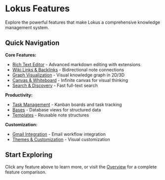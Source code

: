 # Lokus Features

Explore the powerful features that make Lokus a comprehensive knowledge management system.

## Quick Navigation

**Core Features:**
- [Rich Text Editor](/features/editor) - Advanced markdown editing with extensions
- [Wiki Links & Backlinks](/features/wiki-links) - Bidirectional note connections
- [Graph Visualization](/features/graph) - Visual knowledge graph in 2D/3D
- [Canvas & Whiteboard](/features/canvas) - Infinite canvas for visual thinking
- [Search & Discovery](/features/search) - Fast full-text search

**Productivity:**
- [Task Management](/features/tasks) - Kanban boards and task tracking
- [Bases](/features/bases) - Database views for structured data
- [Templates](/features/templates) - Reusable note structures

**Customization:**
- [Gmail Integration](/features/gmail) - Email workflow integration
- [Themes & Customization](/features/themes) - Visual customization

## Start Exploring

Click any feature above to learn more, or visit the [Overview](/features/overview) for a complete feature comparison.